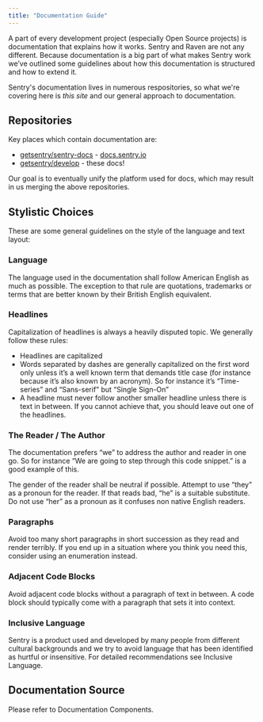 ```yaml
---
title: "Documentation Guide"
---
```


A part of every development project (especially Open Source projects) is documentation that explains how it works. Sentry and Raven are not any different. Because documentation is a big part of what makes Sentry work we’ve outlined some guidelines about how this documentation is structured and how to extend it.

Sentry's documentation lives in numerous respositories, so what we're covering here is _this site_ and our general approach to documentation.

## Repositories

Key places which contain documentation are:

- [getsentry/sentry-docs](https://github.com/getsentry/sentry-docs) - [docs.sentry.io](https://docs.sentry.io/)
- [getsentry/develop](https://github.com/getsentry/develop) - these docs!

Our goal is to eventually unify the platform used for docs, which may result in us merging the above repositories.

## Stylistic Choices

These are some general guidelines on the style of the language and text layout:

### Language

The language used in the documentation shall follow American English as much as possible. The exception to that rule are quotations, trademarks or terms that are better known by their British English equivalent.

### Headlines

Capitalization of headlines is always a heavily disputed topic. We generally follow these rules:

- Headlines are capitalized
- Words separated by dashes are generally capitalized on the first word only unless it’s a well known term that demands title case (for instance because it’s also known by an acronym). So for instance it’s “Time-series” and “Sans-serif” but “Single Sign-On”
- A headline must never follow another smaller headline unless there is text in between. If you cannot achieve that, you should leave out one of the headlines.

### The Reader / The Author

The documentation prefers “we” to address the author and reader in one go. So for instance “We are going to step through this code snippet.” is a good example of this.

The gender of the reader shall be neutral if possible. Attempt to use “they” as a pronoun for the reader. If that reads bad, “he” is a suitable substitute. Do not use “her” as a pronoun as it confuses non native English readers.

### Paragraphs

Avoid too many short paragraphs in short succession as they read and render terribly. If you end up in a situation where you think you need this, consider using an enumeration instead.

### Adjacent Code Blocks

Avoid adjacent code blocks without a paragraph of text in between.  A code block should typically come with a paragraph that sets it into context.

### Inclusive Language

Sentry is a product used and developed by many people from different cultural backgrounds and we try to avoid language that has been identified as hurtful or insensitive.  For detailed recommendations see <Link to="/inclusion/">Inclusive Language</Link>.

## Documentation Source

Please refer to <Link to="/docs-components/">Documentation Components</Link>.